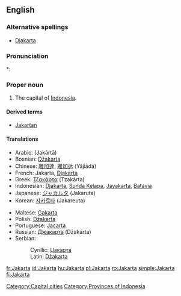 {{wikipedia}}
==English==

===Alternative spellings===
* [[Djakarta]]

===Pronunciation===
*: {{rhymes|ɑː(r)tə}}

===Proper noun===
{{en-proper noun}}

# The capital of [[Indonesia]].

====Derived terms====
* [[Jakartan]]

====Translations====
{{trans-top|capital of Indonesia}}
* Arabic: {{Arab|[[جاكرتا]]}} (Jakārtā) {{f}}
* Bosnian: [[Džakarta#Bosnian|Džakarta]] {{f}}
* Chinese: [[雅加達]], [[雅加达]] (Yăjiādá)
* French: Jakarta, [[Djakarta]]
* Greek: [[Τζακάρτα]] (Tzakárta)
* Indonesian: [[Djakarta]], [[Sunda Kelapa]], [[Jayakarta]], [[Batavia]]
* Japanese: [[ジャカルタ]] (Jakaruta)
* Korean: [[자카르타]] (Jakareuta)
{{trans-mid}}
* Maltese: [[Ġakarta]]
* Polish: [[Dżakarta]] {{f}}
* Portuguese: [[Jacarta]] {{f}}
* Russian: [[Джакарта]] (Džakárta) {{f}}
* Serbian:
*: Cyrillic: [[Џакарта#Serbian|Џакарта]] {{f}}
*: Latin: [[Džakarta#Serbian|Džakarta]] {{f}}
{{trans-bottom}}

[[Category:Capital cities]]
[[Category:Provinces of Indonesia]]

[[fr:Jakarta]]
[[id:Jakarta]]
[[hu:Jakarta]]
[[pl:Jakarta]]
[[ro:Jakarta]]
[[simple:Jakarta]]
[[fi:Jakarta]]